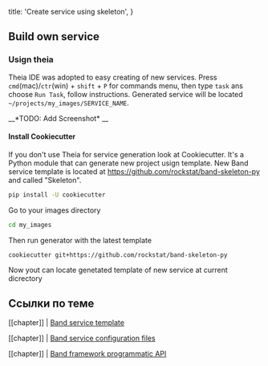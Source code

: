 


  title: 'Create service using skeleton',
}

## Build own service

### Usign theia

Theia IDE was adopted to easy creating of new services. 
Press `cmd`(mac)/`ctr`(win) + `shift` + `P` for commands menu, then type `task` ans choose `Run Task`, follow instructions. 
Generated service will be located `~/projects/my_images/SERVICE_NAME`.

__\*TODO: Add Screenshot\* __

#### Install Cookiecutter

If you don't use Theia for service generation look at Cookiecutter. It's a Python module that can generate new project usign template. 
New Band service template is located at https://github.com/rockstat/band-skeleton-py and called "Skeleton".

```bash
pip install -U cookiecutter
```

Go to your images directory

```bash
cd my_images
```

Then run generator with the latest template

```shell
cookiecutter git+https://github.com/rockstat/band-skeleton-py
```

Now yout can locate genetated template of new service at current dicrectory

## Ccылки по теме


[[chapter]]
| [Band service template](/docs/reference/band-framework/skeleton)

[[chapter]]
| [Band service configuration files ](/docs/reference/band-framework/configs)

[[chapter]]
| [Band framework programmatic API](/docs/reference/band-framework/python-api)


